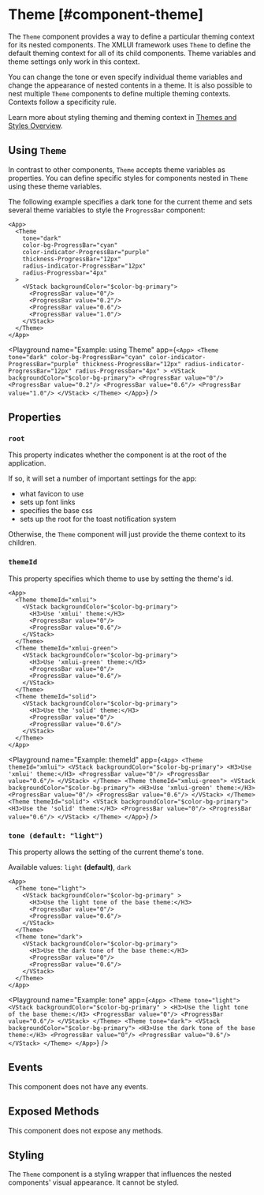 
# Theme [#component-theme]

The `Theme` component provides a way to define a particular theming context for its nested components. The XMLUI framework uses `Theme` to define the default theming context for all of its child components. Theme variables and theme settings only work in this context.



You can change the tone or even specify individual theme variables and change the appearance of nested contents in a theme.
It is also possible to nest multiple `Theme` components to define multiple theming contexts.
Contexts follow a specificity rule.

Learn more about styling theming and theming context in [Themes and Styles Overview](../learning/themes/overview/#style-scopes).

## Using `Theme`

In contrast to other components, `Theme` accepts theme variables as properties.
You can define specific styles for components nested in `Theme` using these theme variables.

The following example specifies a dark tone for the current theme
and sets several theme variables to style the `ProgressBar` component:

```ueml copy {3-8}
<App>
  <Theme
    tone="dark"
    color-bg-ProgressBar="cyan"
    color-indicator-ProgressBar="purple"
    thickness-ProgressBar="12px"
    radius-indicator-ProgressBar="12px"
    radius-Progressbar="4px"
  >
    <VStack backgroundColor="$color-bg-primary">
      <ProgressBar value="0"/>
      <ProgressBar value="0.2"/>
      <ProgressBar value="0.6"/>
      <ProgressBar value="1.0"/>
    </VStack>
  </Theme>
</App>
```

<Playground
  name="Example: using Theme"
  app={`
  <App>
    <Theme
      tone="dark"
      color-bg-ProgressBar="cyan"
      color-indicator-ProgressBar="purple"
      thickness-ProgressBar="12px"
      radius-indicator-ProgressBar="12px"
      radius-Progressbar="4px"
    >
      <VStack backgroundColor="$color-bg-primary">
        <ProgressBar value="0"/>
        <ProgressBar value="0.2"/>
        <ProgressBar value="0.6"/>
        <ProgressBar value="1.0"/>
      </VStack>
    </Theme>
  </App>
  `}
/>

## Properties

### `root`

This property indicates whether the component is at the root of the application.

If so, it will set a number of important settings for the app:
- what favicon to use
- sets up font links
- specifies the base css
- sets up the root for the toast notification system

Otherwise, the `Theme` component will just provide the theme context to its children.

### `themeId`

This property specifies which theme to use by setting the theme's id.

```ueml copy {2, 9, 16}
<App>
  <Theme themeId="xmlui">
    <VStack backgroundColor="$color-bg-primary">
      <H3>Use 'xmlui' theme:</H3>
      <ProgressBar value="0"/>
      <ProgressBar value="0.6"/>
    </VStack>
  </Theme>
  <Theme themeId="xmlui-green">
    <VStack backgroundColor="$color-bg-primary">
      <H3>Use 'xmlui-green' theme:</H3>
      <ProgressBar value="0"/>
      <ProgressBar value="0.6"/>
    </VStack>
  </Theme>
  <Theme themeId="solid">
    <VStack backgroundColor="$color-bg-primary">
      <H3>Use the 'solid' theme:</H3>
      <ProgressBar value="0"/>
      <ProgressBar value="0.6"/>
    </VStack>
  </Theme>
</App>
```

<Playground
  name="Example: themeId"
  app={`
  <App>
    <Theme themeId="xmlui">
      <VStack backgroundColor="$color-bg-primary">
        <H3>Use 'xmlui' theme:</H3>
        <ProgressBar value="0"/>
        <ProgressBar value="0.6"/>
      </VStack>
    </Theme>
    <Theme themeId="xmlui-green">
      <VStack backgroundColor="$color-bg-primary">
        <H3>Use 'xmlui-green' theme:</H3>
        <ProgressBar value="0"/>
        <ProgressBar value="0.6"/>
      </VStack>
    </Theme>
    <Theme themeId="solid">
      <VStack backgroundColor="$color-bg-primary">
        <H3>Use the 'solid' theme:</H3>
        <ProgressBar value="0"/>
        <ProgressBar value="0.6"/>
      </VStack>
    </Theme>
  </App>
  `}
/>

### `tone (default: "light")`

This property allows the setting of the current theme's tone.

Available values: `light` **(default)**, `dark`

```ueml copy {2,9}
<App>
  <Theme tone="light">
    <VStack backgroundColor="$color-bg-primary" >
      <H3>Use the light tone of the base theme:</H3>
      <ProgressBar value="0"/>
      <ProgressBar value="0.6"/>
    </VStack>
  </Theme>
  <Theme tone="dark">
    <VStack backgroundColor="$color-bg-primary">
      <H3>Use the dark tone of the base theme:</H3>
      <ProgressBar value="0"/>
      <ProgressBar value="0.6"/>
    </VStack>
  </Theme>
</App>
```

<Playground
  name="Example: tone"
  app={`
  <App>
    <Theme tone="light">
      <VStack backgroundColor="$color-bg-primary" >
        <H3>Use the light tone of the base theme:</H3>
        <ProgressBar value="0"/>
        <ProgressBar value="0.6"/>
      </VStack>
    </Theme>
    <Theme tone="dark">
      <VStack backgroundColor="$color-bg-primary">
        <H3>Use the dark tone of the base theme:</H3>
        <ProgressBar value="0"/>
        <ProgressBar value="0.6"/>
      </VStack>
    </Theme>
  </App>
  `}
/>

## Events

This component does not have any events.

## Exposed Methods

This component does not expose any methods.

## Styling

The `Theme` component is a styling wrapper that influences the nested components' visual appearance. It cannot be styled.
